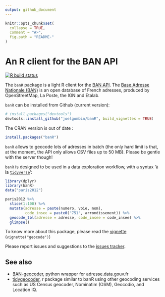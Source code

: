 ```yaml
---
output: github_document
---
```


<!-- README.md is generated from README.Rmd. Please edit that file -->

```r
knitr::opts_chunk$set(
  collapse = TRUE,
  comment = "#>",
  fig.path = "README-"
)
```

# An R client for the BAN API

<!-- badges: start -->
[![R build status](https://github.com/joelgombin/banR/workflows/R-CMD-check/badge.svg)](https://github.com/joelgombin/banR/actions)
<!-- badges: end -->
  
The `banR` package is a light R client for the [BAN API](https://geo.api.gouv.fr/adresse). The [Base Adresse Nationale (BAN)](https://adresse.data.gouv.fr/) is an open database of French adresses, produced by OpenStreetMap, La Poste, the IGN and Etalab. 

`banR` can be installed from Github (current version):

```r
# install.packages("devtools")
devtools::install_github("joelgombin/banR", build_vignettes = TRUE)
```

The CRAN version is out of date : 

```r
install.packages("banR")
```

`banR` allows to geocode lots of adresses in batch (the only hard limit is that, at the moment, the API only allows CSV files up to 50 MB). Please be gentle with the server though!

`banR` is designed to be used in a data exploration workflow, with a syntax 'à la [`tidyverse`](http://tidyverse.org)':

```r
library(dplyr)
library(banR)
data("paris2012")

paris2012 %>%
  slice(1:100) %>%
  mutate(adresse = paste(numero, voie, nom),
         code_insee = paste0("751", arrondissement)) %>% 
  geocode_tbl(adresse = adresse, code_insee = code_insee) %>%
  glimpse()
```

To know more about this package, please read the [vignette](http://joelgombin.github.io/banR/articles/geocode.html) (`vignette("geocode")`)

Please report issues and suggestions to the [issues tracker](https://github.com/joelgombin/banR/issues).

## See also

* [BAN-geocoder](https://github.com/atao/BAN-Geocoder), python wrapper for adresse.data.gouv.fr
* [tidygeocoder](https://github.com/jessecambon/tidygeocoder), r package similar to banR using other geocoding services such as US Census geocoder, Nominatim (OSM), Geocodio, and Location IQ. 

